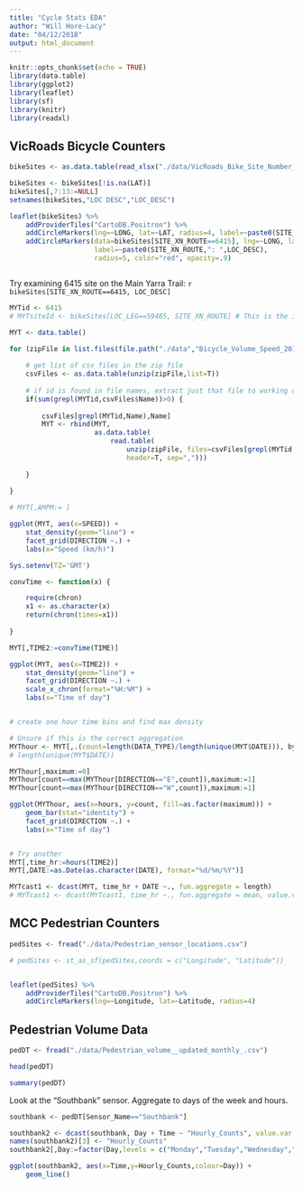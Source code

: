 ```yaml
---
title: "Cycle Stats EDA"
author: "Will Hore-Lacy"
date: "04/12/2018"
output: html_document
---
```


```r
knitr::opts_chunk$set(echo = TRUE)
library(data.table)
library(ggplot2)
library(leaflet)
library(sf)
library(knitr)
library(readxl)
```

## VicRoads Bicycle Counters

```r

bikeSites <- as.data.table(read_xlsx("./data/VicRoads_Bike_Site_Number_Listing.xlsx"))

bikeSites <- bikeSites[!is.na(LAT)]
bikeSites[,7:13:=NULL]
setnames(bikeSites,"LOC DESC","LOC_DESC")

leaflet(bikeSites) %>%
    addProviderTiles("CartoDB.Positron") %>%
    addCircleMarkers(lng=~LONG, lat=~LAT, radius=4, label=~paste0(SITE_XN_ROUTE,": ",LOC_DESC)) %>%
    addCircleMarkers(data=bikeSites[SITE_XN_ROUTE==6415], lng=~LONG, lat=~LAT,
                     label=~paste0(SITE_XN_ROUTE,": ",LOC_DESC), 
                     radius=5, color="red", opacity=.9)



```

Try examining 6415 site on the Main Yarra Trail: `r bikeSites[SITE_XN_ROUTE==6415, LOC_DESC]`

```r
MYTid <- 6415
# MYTsiteId <- bikeSites[LOC_LEG==59485, SITE_XN_ROUTE] # This is the id used in the file names

```

```r

MYT <- data.table()

for (zipFile in list.files(file.path("./data","Bicycle_Volume_Speed_2018"), pattern=".zip$", full.names = T)) {
    
    # get list of csv files in the zip file
    csvFiles <- as.data.table(unzip(zipFile,list=T))
    
    # if id is found in file names, extract just that file to working dir
    if(sum(grepl(MYTid,csvFiles$Name))>0) {
        
        csvFiles[grepl(MYTid,Name),Name]
        MYT <- rbind(MYT,
                     as.data.table(
                         read.table(
                             unzip(zipFile, files=csvFiles[grepl(MYTid,Name),Name]), 
                             header=T, sep=",")))
        
    }
    
}

# MYT[,AMPM:= ]

ggplot(MYT, aes(x=SPEED)) +
    stat_density(geom="line") +
    facet_grid(DIRECTION ~.) +
    labs(x="Speed (km/h)")

```

```r
Sys.setenv(TZ='GMT')

convTime <- function(x) {

    require(chron)
    x1 <- as.character(x)
    return(chron(times=x1))
    
}

MYT[,TIME2:=convTime(TIME)]

ggplot(MYT, aes(x=TIME2)) +
    stat_density(geom="line") +
    facet_grid(DIRECTION ~.) +
    scale_x_chron(format="%H:%M") +
    labs(x="Time of day")



```

```r
# create one hour time bins and find max density

# Unsure if this is the correct aggregation
MYThour <- MYT[,.(count=length(DATA_TYPE)/length(unique(MYT$DATE))), by=.(hours(TIME2),DIRECTION)]
# length(unique(MYT$DATE))

MYThour[,maximum:=0]
MYThour[count==max(MYThour[DIRECTION=="E",count]),maximum:=1]
MYThour[count==max(MYThour[DIRECTION=="W",count]),maximum:=1]

ggplot(MYThour, aes(x=hours, y=count, fill=as.factor(maximum))) +
    geom_bar(stat="identity") +
    facet_grid(DIRECTION ~.) +
    labs(x="Time of day")


# Try another
MYT[,time_hr:=hours(TIME2)]
MYT[,DATE:=as.Date(as.character(DATE), format="%d/%m/%Y")]

MYTcast1 <- dcast(MYT, time_hr + DATE ~., fun.aggregate = length)
# MYTcast1 <- dcast(MYTcast1, time_hr ~., fun.aggregate = mean, value.var = ".")


```


## MCC Pedestrian Counters

```r

pedSites <- fread("./data/Pedestrian_sensor_locations.csv")

# pedSites <- st_as_sf(pedSites,coords = c("Longitude", "Latitude"))


leaflet(pedSites) %>%
    addProviderTiles("CartoDB.Positron") %>%
    addCircleMarkers(lng=~Longitude, lat=~Latitude, radius=4)

```

## Pedestrian Volume Data

```r

pedDT <- fread("./data/Pedestrian_volume__updated_monthly_.csv")

head(pedDT)

summary(pedDT)

```

Look at the "Southbank" sensor. Aggregate to days of the week and hours.

```r

southbank <- pedDT[Sensor_Name=="Southbank"]

southbank2 <- dcast(southbank, Day + Time ~ "Hourly_Counts", value.var = "Hourly_Counts", fun.aggregate = mean)
names(southbank2)[3] <- "Hourly_Counts"
southbank2[,Day:=factor(Day,levels = c("Monday","Tuesday","Wednesday","Thursday","Friday","Saturday","Sunday"))]

ggplot(southbank2, aes(x=Time,y=Hourly_Counts,colour=Day)) +
    geom_line()

```
